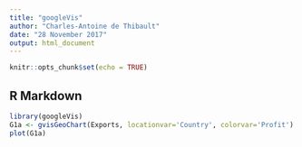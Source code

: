 ```yaml
---
title: "googleVis"
author: "Charles-Antoine de Thibault"
date: "28 November 2017"
output: html_document
---
```


```r
knitr::opts_chunk$set(echo = TRUE)
```

## R Markdown


```r
library(googleVis)
G1a <- gvisGeoChart(Exports, locationvar='Country', colorvar='Profit') 
plot(G1a)
```
